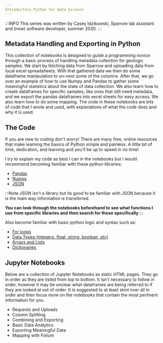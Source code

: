 ```yaml
---
Introductory Python for Data Science
---
```



:::INFO
This series was written by Casey Idzikowski,
Sparrow lab assistant and (now) software developer, summer 2020.
:::

## Metadata Handling and Exporting in Python

This collection of notebooks is designed to guide a programming novice through a basic process of handling metadata collection for geologic samples.
We start by fetching data from Sparrow and uploading data from local excel spreadsheets.
With that gathered data we then do some dataframe manipulation to un-nest some of the columns.
After that, we go over an example of how to use Numpy and Pandas to gather some meaningful statistics about the state of data collection.
We also learn how to create dataframes for specific samples, like ones that still need metadata, and we export the pandas dataframes into excel sheets for easy access.
We also learn how to do some mapping. The code in these notebooks are bits of code that I wrote and used, with explanations of what the code does and why it is used.

## The Code

If you are new to coding don't worry!
There are many free, online resources that make learning the basics of Python simple and painless.
A little bit of time, dedication, and learning and you'll be up to speed in no time!

I try to explain my code as best I can in the notebooks but I would recommend
becoming familiar with these python libraries:

- [Pandas](https://pandas.pydata.org/)
- [Numpy](https://numpy.org/)
- [JSON](https://www.w3schools.com/whatis/whatis_json.asp)

:::Note
JSON isn't a library but its good to be familiar with JSON because it is the main way information is transferred.

**You can look through the notebooks beforehand to see what functions I use from specific libraries and then search for those specifically**
:::

Also become familiar with basic python logic and syntax such as:

- [For loops](https://www.w3schools.com/python/python_for_loops.asp)
- [Data Types (integers, float, string, boolean, etc)](https://realpython.com/python-data-types/)
- [Arrays and Lists](https://www.w3schools.com/python/python_arrays.asp)
- [Dictionaries](https://www.w3schools.com/python/python_dictionaries.asp)

## Jupyter Notebooks

Below are a collection of Jupyter Notebooks as static HTML pages.
They go in order as they are listed from top to bottom. It isn't
necessary to follow in order, however it may be unclear what dataframes
are being referred to if they are looked at out of order. It is suggested
to at least skim over all in order and then focus more on the notebooks
that contain the most pertinent information for you.

- Requests and Uploads
- Column Splitting
- Combining and Exporting
- Basic Data Analytics
- Exporting Meaningful Data
- Mapping with Folium

